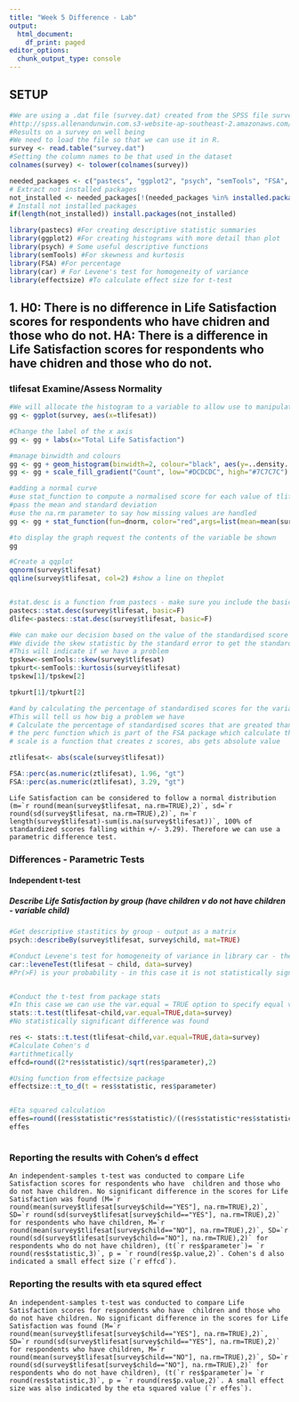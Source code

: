 ```yaml
---
title: "Week 5 Difference - Lab"
output:
  html_document:
    df_print: paged
editor_options:
  chunk_output_type: console
---
```

## SETUP
```r

#We are using a .dat file (survey.dat) created from the SPSS file survey.sav  taken from SPSS Survival Manual 6th Edition Julie Pallant
#http://spss.allenandunwin.com.s3-website-ap-southeast-2.amazonaws.com/data-files.html#.Wb0vvnWP-po
#Results on a survey on well being
#We need to load the file so that we can use it in R.
survey <- read.table("survey.dat")
#Setting the column names to be that used in the dataset
colnames(survey) <- tolower(colnames(survey))

needed_packages <- c("pastecs", "ggplot2", "psych", "semTools", "FSA", "car", "coin", "rstatix")                      
# Extract not installed packages
not_installed <- needed_packages[!(needed_packages %in% installed.packages()[ , "Package"])]    
# Install not installed packages
if(length(not_installed)) install.packages(not_installed) 

library(pastecs) #For creating descriptive statistic summaries
library(ggplot2) #For creating histograms with more detail than plot
library(psych) # Some useful descriptive functions
library(semTools) #For skewness and kurtosis
library(FSA) #For percentage
library(car) # For Levene's test for homogeneity of variance 
library(effectsize) #To calculate effect size for t-test
```

## 1. H0: There is no difference in Life Satisfaction scores for respondents who have chidren and those who do not. HA: There is a difference in Life Satisfaction scores for respondents who have chidren and those who do not.
### tlifesat Examine/Assess Normality
```r

#We will allocate the histogram to a variable to allow use to manipulate it
gg <- ggplot(survey, aes(x=tlifesat))

#Change the label of the x axis
gg <- gg + labs(x="Total Life Satisfaction")

#manage binwidth and colours
gg <- gg + geom_histogram(binwidth=2, colour="black", aes(y=..density.., fill=..count..))
gg <- gg + scale_fill_gradient("Count", low="#DCDCDC", high="#7C7C7C")

#adding a normal curve
#use stat_function to compute a normalised score for each value of tlifesat
#pass the mean and standard deviation
#use the na.rm parameter to say how missing values are handled
gg <- gg + stat_function(fun=dnorm, color="red",args=list(mean=mean(survey$tlifesat, na.rm=TRUE), sd=sd(survey$tlifesat, na.rm=TRUE)))

#to display the graph request the contents of the variable be shown
gg

#Create a qqplot
qqnorm(survey$tlifesat)
qqline(survey$tlifesat, col=2) #show a line on theplot


#stat.desc is a function from pastecs - make sure you include the basic switch=F to ensure you don't get scienfitic notation
pastecs::stat.desc(survey$tlifesat, basic=F)
dlife<-pastecs::stat.desc(survey$tlifesat, basic=F)

#We can make our decision based on the value of the standardised score for skew and kurtosis
#We divide the skew statistic by the standard error to get the standardised score
#This will indicate if we have a problem
tpskew<-semTools::skew(survey$tlifesat)
tpkurt<-semTools::kurtosis(survey$tlifesat)
tpskew[1]/tpskew[2]

tpkurt[1]/tpkurt[2]

#and by calculating the percentage of standardised scores for the variable itself that are outside our acceptable range
#This will tell us how big a problem we have
# Calculate the percentage of standardised scores that are greated than 1.96
# the perc function which is part of the FSA package which calculate the percentage that are within a range - you can look for greater than "gt", greater than or equal "geq", "gt", less than or equal "leq",  or less than "lt"),
# scale is a function that creates z scores, abs gets absolute value

ztlifesat<- abs(scale(survey$tlifesat))

FSA::perc(as.numeric(ztlifesat), 1.96, "gt")
FSA::perc(as.numeric(ztlifesat), 3.29, "gt")

```
```
Life Satisfaction can be considered to follow a normal distribution (m=`r round(mean(survey$tlifesat, na.rm=TRUE),2)`, sd=`r round(sd(survey$tlifesat, na.rm=TRUE),2)`, n=`r length(survey$tlifesat)-sum(is.na(survey$tlifesat))`, 100% of standardized scores falling within +/- 3.29). Therefore we can use a parametric difference test.
```

### Differences - Parametric Tests
#### Independent t-test
##### Describe Life Satisfaction by group (have children v do not have children - variable child)
```r
#Get descriptive stastitics by group - output as a matrix
psych::describeBy(survey$tlifesat, survey$child, mat=TRUE)

#Conduct Levene's test for homogeneity of variance in library car - the null hypothesis is that variances in groups are equal so to assume homogeneity we woudl expect probaility to not be statistically significant.
car::leveneTest(tlifesat ~ child, data=survey)
#Pr(>F) is your probability - in this case it is not statistically significant so we can assume homogeneity


#Conduct the t-test from package stats
#In this case we can use the var.equal = TRUE option to specify equal variances and a pooled variance estimate
stats::t.test(tlifesat~child,var.equal=TRUE,data=survey)
#No statistically significant difference was found

res <- stats::t.test(tlifesat~child,var.equal=TRUE,data=survey)
#Calculate Cohen's d
#artithmetically
effcd=round((2*res$statistic)/sqrt(res$parameter),2)

#Using function from effectsize package
effectsize::t_to_d(t = res$statistic, res$parameter)


#Eta squared calculation
effes=round((res$statistic*res$statistic)/((res$statistic*res$statistic)+(res$parameter)),3)
effes



```
### Reporting the results with Cohen's d effect

```
An independent-samples t-test was conducted to compare Life Satisfaction scores for respondents who have  children and those who do not have children. No significant difference in the scores for Life Satisfaction was found (M=`r round(mean(survey$tlifesat[survey$child=="YES"], na.rm=TRUE),2)`, SD=`r round(sd(survey$tlifesat[survey$child=="YES"], na.rm=TRUE),2)` for respondents who have children, M=`r round(mean(survey$tlifesat[survey$child=="NO"], na.rm=TRUE),2)`, SD=`r round(sd(survey$tlifesat[survey$child=="NO"], na.rm=TRUE),2)` for respondents who do not have children), (t(`r res$parameter`)= `r round(res$statistic,3)`, p = `r round(res$p.value,2)`. Cohen's d also indicated a small effect size (`r effcd`).

```

### Reporting the results with eta squred effect

```
An independent-samples t-test was conducted to compare Life Satisfaction scores for respondents who have  children and those who do not have children. No significant difference in the scores for Life Satisfaction was found (M=`r round(mean(survey$tlifesat[survey$child=="YES"], na.rm=TRUE),2)`, SD=`r round(sd(survey$tlifesat[survey$child=="YES"], na.rm=TRUE),2)` for respondents who have children, M=`r round(mean(survey$tlifesat[survey$child=="NO"], na.rm=TRUE),2)`, SD=`r round(sd(survey$tlifesat[survey$child=="NO"], na.rm=TRUE),2)` for respondents who do not have children), (t(`r res$parameter`)= `r round(res$statistic,3)`, p = `r round(res$p.value,2)`. A small effect size was also indicated by the eta squared value (`r effes`).

```



